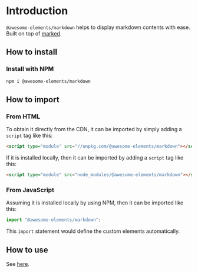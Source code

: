 
<Meta title="Introduction/Introduction" />

# Introduction

`@awesome-elements/markdown` helps to display markdown contents with ease. Built on top of [marked](https://marked.js.org/).

## How to install

### Install with NPM

```bash
npm i @awesome-elements/markdown
```

## How to import

### From HTML

To obtain it directly from the CDN, it can be imported by simply adding a `script` tag like this:

```html
<script type="module" src="//unpkg.com/@awesome-elements/markdown"></script>
```

If it is installed locally, then it can be imported by adding a `script` tag like this:

```html
<script type="module" src="node_modules/@awesome-elements/markdown"></script>
```

### From JavaScript

Assuming it is installed locally by using NPM, then it can be imported like this:

```js
import "@awesome-elements/markdown";
```

This `import` statement would define the custom elements automatically.

## How to use

See [here](https://awesome-elements.github.io/markdown).
